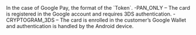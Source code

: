 <ResponseField name="TokenFormat" type="string" >    
In the case of Google Pay, the format of the `Token`.  
-PAN_ONLY – The card is registered in the Google account and requires 3DS authentication.  
-CRYPTOGRAM_3DS – The card is enrolled in the customer’s Google Wallet and authentication is handled by the Android device.  
</ResponseField>